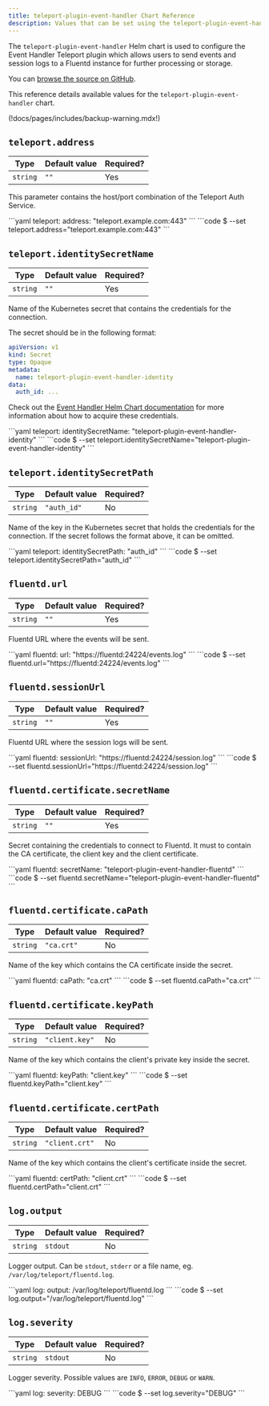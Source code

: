```yaml
---
title: teleport-plugin-event-handler Chart Reference
description: Values that can be set using the teleport-plugin-event-handler Helm chart
---
```


The `teleport-plugin-event-handler` Helm chart is used to configure the Event Handler Teleport plugin which allows users to send events and session logs to a Fluentd instance for further processing or storage.

You can [browse the source on GitHub](https://github.com/gravitational/teleport-plugins/tree/v(=teleport.version=)/charts/event-handler).

This reference details available values for the `teleport-plugin-event-handler` chart.

(!docs/pages/includes/backup-warning.mdx!)

## `teleport.address`

| Type | Default value | Required? |
| - | - | - |
| `string` | `""` | Yes |

This parameter contains the host/port combination of the Teleport Auth Service.

<Tabs>
  <TabItem label="values.yaml">
  ```yaml
  teleport:
    address: "teleport.example.com:443"
  ```
  </TabItem>
  <TabItem label="--set">
  ```code
  $ --set teleport.address="teleport.example.com:443"
  ```
  </TabItem>
</Tabs>

## `teleport.identitySecretName`

| Type | Default value | Required? |
| - | - | - |
| `string` | `""` | Yes |

Name of the Kubernetes secret that contains the credentials for the connection.

The secret should be in the following format:

```yaml
apiVersion: v1
kind: Secret
type: Opaque
metadata:
  name: teleport-plugin-event-handler-identity
data:
  auth_id: ...
```

Check out the [Event Handler Helm Chart documentation](https://github.com/gravitational/teleport-plugins/tree/v(=teleport.version=)/charts/event-handler/#prerequisites) for more information about how to acquire these credentials.

<Tabs>
  <TabItem label="values.yaml">
  ```yaml
  teleport:
    identitySecretName: "teleport-plugin-event-handler-identity"
  ```
  </TabItem>
  <TabItem label="--set">
  ```code
  $ --set teleport.identitySecretName="teleport-plugin-event-handler-identity"
  ```
  </TabItem>
</Tabs>

## `teleport.identitySecretPath`

| Type | Default value | Required? |
| - | - | - |
| `string` | `"auth_id"` | No |

Name of the key in the Kubernetes secret that holds the credentials for the connection. If the secret follows the format above, it can be omitted.

<Tabs>
  <TabItem label="values.yaml">
  ```yaml
  teleport:
    identitySecretPath: "auth_id"
  ```
  </TabItem>
  <TabItem label="--set">
  ```code
  $ --set teleport.identitySecretPath="auth_id"
  ```
  </TabItem>
</Tabs>

## `fluentd.url`

| Type | Default value | Required? |
| - | - | - |
| `string` | `""` | Yes |

Fluentd URL where the events will be sent.

<Tabs>
  <TabItem label="values.yaml">
  ```yaml
  fluentd:
    url: "https://fluentd:24224/events.log"
  ```
  </TabItem>
  <TabItem label="--set">
  ```code
  $ --set fluentd.url="https://fluentd:24224/events.log"
  ```
  </TabItem>
</Tabs>

## `fluentd.sessionUrl`

| Type | Default value | Required? |
| - | - | - |
| `string` | `""` | Yes |

Fluentd URL where the session logs will be sent.

<Tabs>
  <TabItem label="values.yaml">
  ```yaml
  fluentd:
    sessionUrl: "https://fluentd:24224/session.log"
  ```
  </TabItem>
  <TabItem label="--set">
  ```code
  $ --set fluentd.sessionUrl="https://fluentd:24224/session.log"
  ```
  </TabItem>
</Tabs>

## `fluentd.certificate.secretName`

| Type | Default value | Required? |
| - | - | - |
| `string` | `""` | Yes |

Secret containing the credentials to connect to Fluentd. It must to contain the CA certificate, the client key and the client certificate.

<Tabs>
  <TabItem label="values.yaml">
  ```yaml
  fluentd:
    secretName: "teleport-plugin-event-handler-fluentd"
  ```
  </TabItem>
  <TabItem label="--set">
  ```code
  $ --set fluentd.secretName="teleport-plugin-event-handler-fluentd"
  ```
  </TabItem>
</Tabs>

## `fluentd.certificate.caPath`

| Type | Default value | Required? |
| - | - | - |
| `string` | `"ca.crt"` | No |

Name of the key which contains the CA certificate inside the secret.

<Tabs>
  <TabItem label="values.yaml">
  ```yaml
  fluentd:
    caPath: "ca.crt"
  ```
  </TabItem>
  <TabItem label="--set">
  ```code
  $ --set fluentd.caPath="ca.crt"
  ```
  </TabItem>
</Tabs>

## `fluentd.certificate.keyPath`

| Type | Default value | Required? |
| - | - | - |
| `string` | `"client.key"` | No |

Name of the key which contains the client's private key inside the secret.

<Tabs>
  <TabItem label="values.yaml">
  ```yaml
  fluentd:
    keyPath: "client.key"
  ```
  </TabItem>
  <TabItem label="--set">
  ```code
  $ --set fluentd.keyPath="client.key"
  ```
  </TabItem>
</Tabs>

## `fluentd.certificate.certPath`

| Type | Default value | Required? |
| - | - | - |
| `string` | `"client.crt"` | No |

Name of the key which contains the client's certificate inside the secret.

<Tabs>
  <TabItem label="values.yaml">
  ```yaml
  fluentd:
    certPath: "client.crt"
  ```
  </TabItem>
  <TabItem label="--set">
  ```code
  $ --set fluentd.certPath="client.crt"
  ```
  </TabItem>
</Tabs>

## `log.output`

| Type | Default value | Required? |
| - | - | - |
| `string` | `stdout` | No |

Logger output. Can be `stdout`, `stderr` or a file name, eg. `/var/log/teleport/fluentd.log`.

<Tabs>
  <TabItem label="values.yaml">
  ```yaml
  log:
    output: /var/log/teleport/fluentd.log
  ```
  </TabItem>
  <TabItem label="--set">
  ```code
  $ --set log.output="/var/log/teleport/fluentd.log"
  ```
  </TabItem>
</Tabs>

## `log.severity`

| Type | Default value | Required? |
| - | - | - |
| `string` | `stdout` | No |

Logger severity. Possible values are `INFO`, `ERROR`, `DEBUG` or `WARN`.

<Tabs>
  <TabItem label="values.yaml">
  ```yaml
  log:
    severity: DEBUG
  ```
  </TabItem>
  <TabItem label="--set">
  ```code
  $ --set log.severity="DEBUG"
  ```
  </TabItem>
</Tabs>
